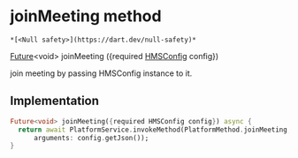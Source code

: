 # joinMeeting method

    *[<Null safety>](https://dart.dev/null-safety)*

[Future](https://api.flutter.dev/flutter/dart-async/Future-class.html)&lt;void> joinMeeting
({required [HMSConfig](../../hmssdk_flutter/HMSConfig-class) config})

<p>join meeting by passing HMSConfig instance to it.</p>

## Implementation

```dart
Future<void> joinMeeting({required HMSConfig config}) async {
  return await PlatformService.invokeMethod(PlatformMethod.joinMeeting,
      arguments: config.getJson());
}
```
